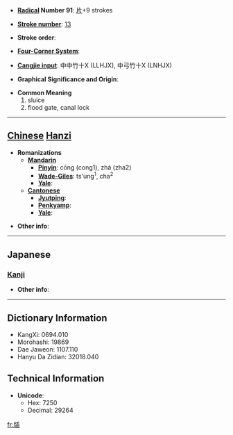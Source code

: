 * '''[[Wiktionary:Chinese radical index| Radical]] Number 91''': [[Wiktionary:Chinese radical index 片|片]]+9 strokes

* '''[[Wiktionary:Chinese total strokes index|Stroke number]]''': [[Wiktionary:Chinese total strokes index 13|13]]

* '''Stroke order''': 

* '''[[Wiktionary:Chinese four corner index|Four-Corner System]]''': 

* '''[[Wiktionary:Chinese Cangjie index|Cangjie input]]''': 中中竹十X (LLHJX), 中弓竹十X (LNHJX)

* '''Graphical Significance and Origin''': 

* '''Common Meaning'''
*#sluice
*# flood gate, canal lock


----

== [[Chinese]] [[Hanzi]] ==

* '''Romanizations'''
** '''[[Mandarin]]'''
*** '''[[Pinyin]]''': cōng (cong1), zhá (zha2)
*** '''[[Wade-Giles]]''': ts'ung<sup>1</sup>, cha<sup>2</sup>
*** '''[[Yale]]''': 
** '''[[Cantonese]]'''
*** '''[[Jyutping]]''':
*** '''[[Penkyamp]]''': 
*** '''[[Yale]]''': 

* '''Other info''': 

----

==Japanese==
===[[Kanji]]===
{{kanji|on readings=[[そう]] (sō), [[じょう]] (jō)
|kun readings=[[いたがこい]] (itagakoi)
}}

* '''Other info''':  

----

== Dictionary Information ==

* KangXi: 0694.010
* Morohashi: 19869
* Dae Jaweon: 1107.110
* Hanyu Da Zidian: 32018.040

== Technical Information ==

* '''Unicode''':
** Hex: 7250
** Decimal: 29264

[[fr:牐]]